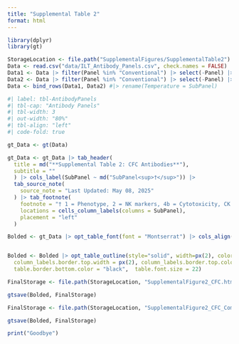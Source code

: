 ```yaml
---
title: "Supplemental Table 2"
format: html
---
```


```r
library(dplyr)
library(gt)
```

```r
StorageLocation <- file.path("SupplementalFigures/SupplementalTable2")
Data <- read.csv("data/ILT_Antibody_Panels.csv", check.names = FALSE)
Data1 <- Data |> filter(Panel %in% "Conventional") |> select(-Panel) |> filter(Purpose %in% "Full") |> select(-Purpose)
Data2 <- Data |> filter(Panel %in% "Conventional") |> select(-Panel) |> filter(!Purpose %in% "Full") |> select(-Purpose)
Data <- bind_rows(Data1, Data2) #|> rename(Temperature = SubPanel)
```

```r
#| label: tbl-AntibodyPanels
#| tbl-cap: "Antibody Panels"
#| tbl-width: 3
#| out-width: "80%"
#| tbl-align: "left"
#| code-fold: true

gt_Data <- gt(Data)

gt_Data <- gt_Data |> tab_header( 
  title = md("**Supplemental Table 2: CFC Antibodies**"),
  subtitle = ""
  ) |> cols_label(SubPanel ~ md("SubPanel<sup>†</sup>")) |>
  tab_source_note(
    source_note = "Last Updated: May 08, 2025"
  ) |> tab_footnote(
    footnote = "† 1 = Phenotype, 2 = NK markers, 4b = Cytotoxicity, CK = Cytokine, 0 = ExVivo, 17 = Culture",
    locations = cells_column_labels(columns = SubPanel),
    placement = "left"
  )

Bolded <- gt_Data |> opt_table_font(font = "Montserrat") |> cols_align(align = "center") |>  cols_label(Alternate.Name ~ md('Alternate<br>name')) |>  cols_label(Catalog.Number ~ md('Catalog<br>number')) 


Bolded <- Bolded |> opt_table_outline(style="solid", width=px(2), color="black") |> tab_options(column_labels.border.top.style = "solid",
  column_labels.border.top.width = px(2), column_labels.border.top.color = "black", table.border.bottom.style = "double", table.border.bottom.width = px(2),
  table.border.bottom.color = "black",  table.font.size = 22)

FinalStorage <- file.path(StorageLocation, "SupplementalFigure2_CFC.html")

gtsave(Bolded, FinalStorage)

FinalStorage <- file.path(StorageLocation, "SupplementalFigure2_CFC_Comps.docx")

gtsave(Bolded, FinalStorage)
```

```r
print("Goodbye")
```

